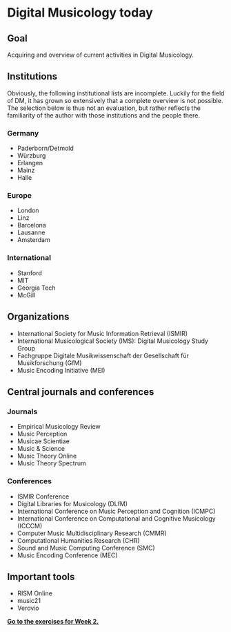 # Digital Musicology today

::: {.callout-note}
# Goal
Acquiring and overview of current activities in Digital Musicology.
:::


## Institutions

::: {.callout-warning}
Obviously, the following institutional lists 
are incomplete. Luckily for the field of DM, 
it has grown so extensively that a complete overview is not possible. 
The selection below is thus not an evaluation, but rather reflects 
the familiarity of the author with those institutions and the people there.
:::

### Germany

- Paderborn/Detmold
- Würzburg
- Erlangen
- Mainz
- Halle

### Europe 

- London
- Linz
- Barcelona
- Lausanne 
- Amsterdam

### International

- Stanford
- MIT
- Georgia Tech
- McGill

## Organizations 

- International Society for Music Information Retrieval (ISMIR)
- International Musicological Society (IMS): Digital Musicology Study Group
- Fachgruppe Digitale Musikwissenschaft der Gesellschaft für Musikforschung (GfM)
- Music Encoding Initiative (MEI)

<!-- ## Current research topics -->

## Central journals and conferences

### Journals 

- Empirical Musicology Review
- Music Perception 
- Musicae Scientiae 
- Music & Science 
- Music Theory Online 
- Music Theory Spectrum 

### Conferences 

- ISMIR Conference
- Digital Libraries for Musicology (DLfM) 
- International Conference on Music Perception and Cognition (ICMPC)
- International Conference on Computational and Cognitive Musicology (ICCCM)
- Computer Music Multidisciplinary Research (CMMR)
- Computational Humanities Research (CHR) 
- Sound and Music Computing Conference (SMC)
- Music Encoding Conference (MEC) 
<!-- - DH Conference -->

## Important tools

- RISM Online
- music21 
- Verovio 

<!-- ## Study programs and summer schools -->


[**Go to the exercises for Week 2.**](ex/02_python_primer.qmd)
